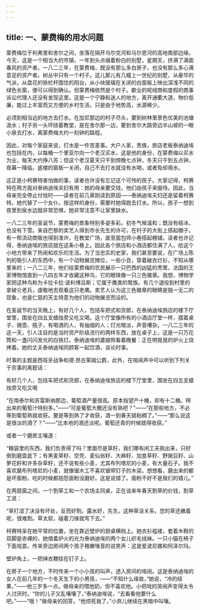 ```yaml
---
---
---
```

title: 一、蒙费梅的用水问题
---




蒙费梅位于利弗里和舍尔之间，坐落在隔开乌尔克河和马尔恩河的高地南部边缘。今天，这是一个相当大的市镇，一年到头点缀着粉白的别墅，星期天，挤满了满面春风的资产者。一八二三年，在蒙费梅，既没有那么多白房子，也没有那么多心满意足的资产者。树丛中只有一个村子。这儿那儿有几幢上一世纪的别墅，从豪华的气派，从盘花的铁栏杆围住的阳台，从小块玻璃在关闭的白窗板上映出深浅不同的绿色长窗，便可以得到确认。但蒙费梅依然是个村子。歇业的呢绒商和度假的商事诉讼代理人还没有发现这里。这是一个宁静和迷人的地方，离开通衢大道，物价低廉，能过上丰富而又方便的乡村生活。只是由于地势高，水源稀少。

必须到相当远的地方去打水。在加尼那边的村子尽头，要到树林里景色优美的池塘汲水；村子另一头环绕着教堂，是在舍尔那一边，要到舍尔大路旁边半山坡的一眼小泉去打水，离蒙费梅大约一刻钟的路程。

因此，对每个家庭来说，打水是一件苦差事。大户人家，贵族，旅店老板泰纳迪埃也包括在内，以每桶一个里亚尔向一个老汉买水，这是他的身份，在蒙费梅以买水为业，每天大约挣八苏；但这个老汉夏天只干到傍晚七点钟，冬天只干到五点钟，夜幕一降临，底楼的窗板一关闭，自己不去打水就没有水喝，或者免却用水。

这正是小柯赛特害怕做的事，读者也许没有忘记这个可怜的孩子。大家记得，柯赛特在两方面对泰纳迪埃夫妇有用：她的母亲要交钱，他们由孩子来服侍。因此，当母亲完全停止付钱时——读者在前几章刚读到原因——泰纳迪埃夫妇还是留着柯赛特。她代替了一个女仆。按这样的身份，需要时她得跑去打水。所以，孩子一想到夜里到泉水边就非常恐惧，她非常注意不让家里缺水。

一八二三年的圣诞节，蒙费梅的景象特别多姿多彩。初冬气候温和；既没有结冰，也没有下雪。来自巴黎的卖艺人得到市长先生的许可，在村子的大街上搭起棚子。有一帮流动商贩也得到准许，在教堂广场，直至面包师小巷搭起棚铺，读者也许记得，泰纳迪埃的旅店就在这条小巷上。因此各个旅店和小酒店都住满了人，给这个小地方带来了热闹和欢乐的生活。为了当忠实的史家，我们甚至要说，在广场上陈列的吸引人的东西中，有一个动物展览摊位，一些小丑，穿着破衣烂衫，不知从哪里来的；一八二三年，他们给蒙费梅的农民展示一只巴西的凶猛的秃鹫，法国的王家博物馆直到一八四五年才收藏这种鸟，它的眼珠像一只三色徽章。我想，博物学家把这种鸟称为卡拉卡拉·波利博吕斯；它属于鹰类的鹫族。有几个退役到村里的拿破仑老兵，虔敬地去观看这只老鹰。卖艺人认为这三色徽章的眼睛是独一无二的现象，也是仁慈的天主特意为他们的动物展览而设的。

在圣诞节的当天晚上，有好几个人，包括车把式和货郎，在泰纳迪埃旅店的楼下厅堂里，围坐在四五支蜡烛旁又吃又喝。这个厅堂像所有的小酒店厅堂一样，摆着桌子、锡壶、瓶子，有喝酒的人，有抽烟的人；灯光暗淡，声音嘈杂。一八二三年的这一天，引人注目的是当时资产阶级流行的两样东西，放在桌子上，这是一只万花筒和一盏闪闪发光的白铁灯。泰纳迪埃的婆娘照看着晚餐：正在明晃晃的炉火上烧烤着。她的丈夫泰纳迪埃同顾客一起饮酒，谈论时事。

时事的主题是西班牙战争和德·昂古莱姆公爵，此外，在喧闹声中可以听到下列关于农事的离题话：



有好几个人，包括车把式和货郎，在泰纳迪埃旅店的楼下厅堂里，围坐在四五支蜡烛旁又吃又喝

“在南泰尔和苏雷斯纳那边，葡萄酒产量很高。原本指望产十桶，却有十二桶。榨出来的葡萄汁特别多。”——“可是葡萄大概还没有熟吧？”——“在那些地方，不必等到葡萄熟就收获。要是等到熟了才收获，酒一到春天就粘稠了。”——“那么说这是很淡的酒了？”——“比本地的酒还淡呢。葡萄还青的时候就得收获。”

或者一个磨房主嚷道：

“粮袋里的东西，我们负责得了吗？里面尽是草籽，我们哪有闲工夫挑出来，只好倒到磨盘底下；有黑麦草籽、空壳、麦仙翁籽、大麻籽、加食草籽、野豌豆籽、山萝花籽和许多杂草籽，还不说有些小麦，尤其布列塔尼的小麦，有大量石子。我不喜欢磨布列塔尼的小麦，就像锯木工不喜欢锯带钉子的木梁。想想看，磨出来的都是坏面粉。吃的时候都抱怨面粉没磨好。这是说错了。面粉不好不是我们的错儿。”

在两扇窗之间，一个割草工和一个农场主同桌，正在谈来年春天割草的价钱，割草工说：

“草打湿了决没有坏处，反而好割。露水好，先生。这种草没关系，您的草还嫩着呢，很难割。草太软，碰着刀锋就弯下去。”

柯赛特呆在她平常的位置，坐在靠近壁炉的厨桌横档上。她衣衫褴褛，套着木鞋的双脚是赤裸的，她借着炉火的光为泰纳迪埃的两个女儿织毛线袜。一只小猫在椅子下面戏耍。传来旁边房间两个孩子稚嫩嗓音的说笑声：这是爱波尼娜和阿泽尔玛。

壁炉角上，一把掸衣鞭挂在钉子上。

在房子一个地方，不时传来一个小小孩的叫声，透入房间的喧闹。这是泰纳迪埃的女人在前几年的一个冬天生下的小男孩，——“不知什么缘故，”她说，“冷的结果，”——他三岁多一点。做母亲的喂他奶，但不喜欢他。小把戏的哭闹声变得太令人讨厌时。“你的儿子又乱嚷嚷了，”泰纳迪埃说，“去看看他要什么吧。”——“哦！”做母亲的回答，“他烦死我了。”小弃儿继续在黑暗中叫嚷。